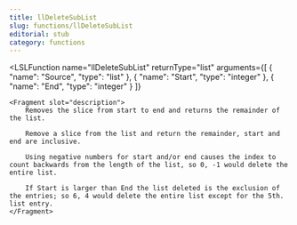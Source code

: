 ```yaml
---
title: llDeleteSubList
slug: functions/llDeleteSubList
editorial: stub
category: functions
---
```


<LSLFunction
	name="llDeleteSubList"
	returnType="list"
	arguments={[
	{
		"name": "Source",
		"type": "list"
	},
	{
		"name": "Start",
		"type": "integer"
	},
	{
		"name": "End",
		"type": "integer"
	}
]}
>
	<Fragment slot="description">
		Removes the slice from start to end and returns the remainder of the list.
		
		Remove a slice from the list and return the remainder, start and end are inclusive.
		
		Using negative numbers for start and/or end causes the index to count backwards from the length of the list, so 0, -1 would delete the entire list.
		
		If Start is larger than End the list deleted is the exclusion of the entries; so 6, 4 would delete the entire list except for the 5th. list entry.
	</Fragment>
</LSLFunction>
